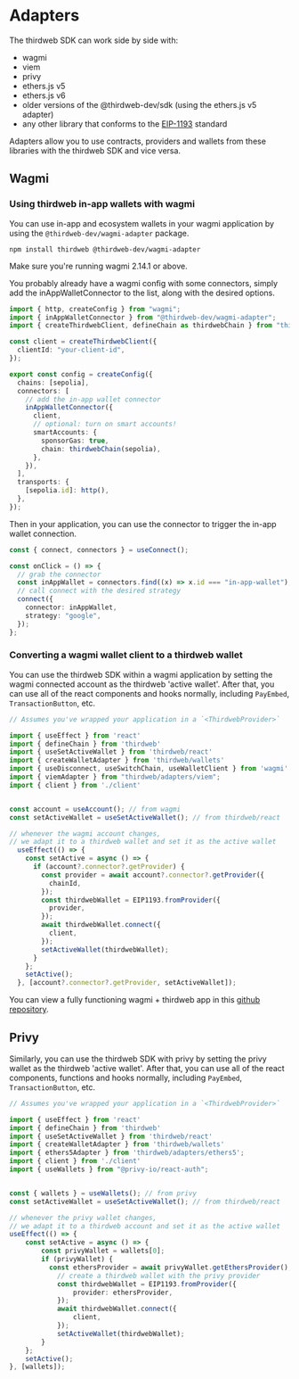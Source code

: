 # Adapters

The thirdweb SDK can work side by side with:

- wagmi
- viem
- privy
- ethers.js v5
- ethers.js v6
- older versions of the @thirdweb-dev/sdk (using the ethers.js v5 adapter)
- any other library that conforms to the [EIP-1193](https://eips.ethereum.org/EIPS/eip-1193) standard

Adapters allow you to use contracts, providers and wallets from these libraries with the thirdweb SDK and vice versa.

## Wagmi

### Using thirdweb in-app wallets with wagmi

You can use in-app and ecosystem wallets in your wagmi application by using the `@thirdweb-dev/wagmi-adapter` package.

```shell
npm install thirdweb @thirdweb-dev/wagmi-adapter
```

Make sure you're running wagmi 2.14.1 or above.

You probably already have a wagmi config with some connectors, simply add the inAppWalletConnector to the list, along with the desired options.

```ts
import { http, createConfig } from "wagmi";
import { inAppWalletConnector } from "@thirdweb-dev/wagmi-adapter";
import { createThirdwebClient, defineChain as thirdwebChain } from "thirdweb";

const client = createThirdwebClient({
  clientId: "your-client-id",
});

export const config = createConfig({
  chains: [sepolia],
  connectors: [
    // add the in-app wallet connector
    inAppWalletConnector({
      client,
      // optional: turn on smart accounts!
      smartAccounts: {
        sponsorGas: true,
        chain: thirdwebChain(sepolia),
      },
    }),
  ],
  transports: {
    [sepolia.id]: http(),
  },
});
```

Then in your application, you can use the connector to trigger the in-app wallet connection.

```ts
const { connect, connectors } = useConnect();

const onClick = () => {
  // grab the connector
  const inAppWallet = connectors.find((x) => x.id === "in-app-wallet");
  // call connect with the desired strategy
  connect({
    connector: inAppWallet,
    strategy: "google",
  });
};
```

### Converting a wagmi wallet client to a thirdweb wallet

You can use the thirdweb SDK within a wagmi application by setting the wagmi connected account as the thirdweb 'active wallet'. After that, you can use all of the react components and hooks normally, including `PayEmbed`, `TransactionButton`, etc.

```ts
// Assumes you've wrapped your application in a `<ThirdwebProvider>`

import { useEffect } from 'react'
import { defineChain } from 'thirdweb'
import { useSetActiveWallet } from 'thirdweb/react'
import { createWalletAdapter } from 'thirdweb/wallets'
import { useDisconnect, useSwitchChain, useWalletClient } from 'wagmi'
import { viemAdapter } from "thirdweb/adapters/viem";
import { client } from './client'


const account = useAccount(); // from wagmi
const setActiveWallet = useSetActiveWallet(); // from thirdweb/react

// whenever the wagmi account changes, 
// we adapt it to a thirdweb wallet and set it as the active wallet
  useEffect(() => {
    const setActive = async () => {
      if (account?.connector?.getProvider) {
        const provider = await account?.connector?.getProvider({
          chainId,
        });
        const thirdwebWallet = EIP1193.fromProvider({
          provider,
        });
        await thirdwebWallet.connect({
          client,
        });
        setActiveWallet(thirdwebWallet);
      }
    };
    setActive();
  }, [account?.connector?.getProvider, setActiveWallet]);
```

You can view a fully functioning wagmi + thirdweb app in this [github repository](https://github.com/thirdweb-example/wagmi-thirdweb).

## Privy

Similarly, you can use the thirdweb SDK with privy by setting the privy wallet as the thirdweb 'active wallet'. After that, you can use all of the react components, functions and hooks normally, including `PayEmbed`, `TransactionButton`, etc.

```ts
// Assumes you've wrapped your application in a `<ThirdwebProvider>`

import { useEffect } from 'react'
import { defineChain } from 'thirdweb'
import { useSetActiveWallet } from 'thirdweb/react'
import { createWalletAdapter } from 'thirdweb/wallets'
import { ethers5Adapter } from 'thirdweb/adapters/ethers5';
import { client } from './client'
import { useWallets } from "@privy-io/react-auth";


const { wallets } = useWallets(); // from privy
const setActiveWallet = useSetActiveWallet(); // from thirdweb/react

// whenever the privy wallet changes, 
// we adapt it to a thirdweb account and set it as the active wallet
useEffect(() => {
    const setActive = async () => {
        const privyWallet = wallets[0];
        if (privyWallet) {
          const ethersProvider = await privyWallet.getEthersProvider();
            // create a thirdweb wallet with the privy provider
            const thirdwebWallet = EIP1193.fromProvider({
                provider: ethersProvider,
            });
            await thirdwebWallet.connect({
                client,
            });
            setActiveWallet(thirdwebWallet);
        }
    };
    setActive();
}, [wallets]);
```
